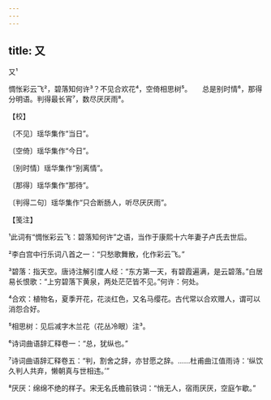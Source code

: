 ```yaml
---
---
---
```

title: 又
---



又¹





惆怅彩云飞²，碧落知何许³？不见合欢花⁴，空倚相思树⁵。　　总是别时情⁶，那得分明语。判得最长宵⁷，数尽厌厌雨⁸。





【校】


〔不见〕瑶华集作“当日”。

〔空倚〕瑶华集作“今日”。

〔别时情〕瑶华集作“别离情”。

〔那得〕瑶华集作“那待”。

〔判得二句〕瑶华集作“只合断肠人，听尽厌厌雨”。





【笺注】


¹此词有“惆怅彩云飞：碧落知何许”之语，当作于康熙十六年妻子卢氏去世后。

²李白宫中行乐词八首之一：“只愁歌舞散，化作彩云飞。”

³碧落：指天空。唐诗注解引度人经：“东方第一天，有碧霞遍满，是云碧落。”白居易长恨歌：“上穷碧落下黄泉，两处茫茫皆不见。”何许：何处。

⁴合欢：植物名，夏季开花，花淡红色，又名马缨花。古代常以合欢赠人，谓可以消怨合好。

⁵相思树：见后减字木兰花（花丛冷眼）注³。

⁶诗词曲语辞汇释卷一：“总，犹纵也。”

⁷诗词曲语辞汇释卷五：“判，割舍之辞，亦甘愿之辞。……杜甫曲江值雨诗：‘纵饮久判人共弃，懒朝真与世相违。’”

⁸厌厌：绵绵不绝的样子。宋无名氏檐前铁词：“悄无人，宿雨厌厌，空庭乍歇。”